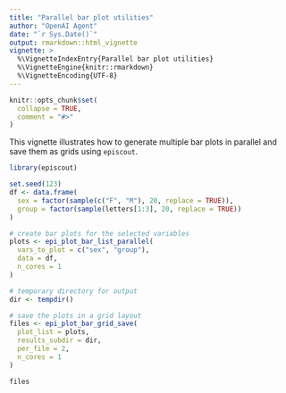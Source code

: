 ```yaml
---
title: "Parallel bar plot utilities"
author: "OpenAI Agent"
date: "`r Sys.Date()`"
output: rmarkdown::html_vignette
vignette: >
  %\VignetteIndexEntry{Parallel bar plot utilities}
  %\VignetteEngine{knitr::rmarkdown}
  %\VignetteEncoding{UTF-8}
---
```


```r
knitr::opts_chunk$set(
  collapse = TRUE,
  comment = "#>"
)
```

This vignette illustrates how to generate multiple bar plots in parallel and
save them as grids using `episcout`.

```r
library(episcout)

set.seed(123)
df <- data.frame(
  sex = factor(sample(c("F", "M"), 20, replace = TRUE)),
  group = factor(sample(letters[1:3], 20, replace = TRUE))
)

# create bar plots for the selected variables
plots <- epi_plot_bar_list_parallel(
  vars_to_plot = c("sex", "group"),
  data = df,
  n_cores = 1
)

# temporary directory for output
dir <- tempdir()

# save the plots in a grid layout
files <- epi_plot_bar_grid_save(
  plot_list = plots,
  results_subdir = dir,
  per_file = 2,
  n_cores = 1
)

files
```
